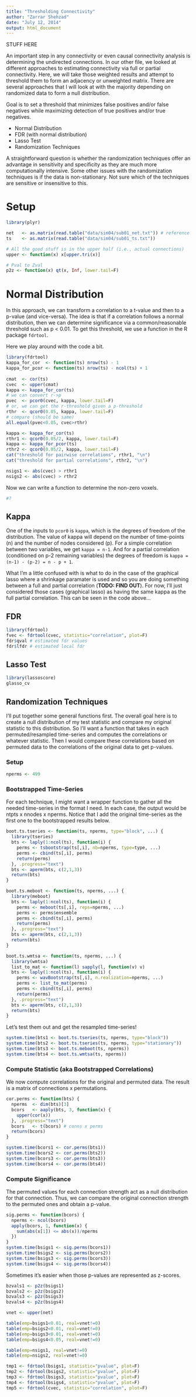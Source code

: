 ```yaml
---
title: "Thresholding Connectivity"
author: "Zarrar Shehzad"
date: "July 12, 2014"
output: html_document
---
```



STUFF HERE

An important step in any connectivity or even causal connectivity analysis is determining the undirected connections. In our other file, we looked at different approaches to estimating connectivity via full or partial connectivity. Here, we will take those weighted results and attempt to threshold them to form an adjacency or unweighted matrix. There are several approaches that I will look at with the majority depending on randomized data to form a null distribution.

Goal is to set a threshold that minimizes false positives and/or false negatives while maximizing detection of true positives and/or true negatives.

* Normal Distribution
* FDR (with normal distribution)
* Lasso Test
* Randomization Techniques

A straightforward question is whether the randomization techniques offer an advantage in sensitivity and specificity as they are much more computationally intensive. Some other issues with the randomization techniques is if the data is non-stationary. Not sure which of the techniques are sensitive or insensitive to this.

# Setup

```r
library(plyr)

net   <- as.matrix(read.table("data/sim04/sub01_net.txt")) # reference
ts    <- as.matrix(read.table("data/sim04/sub01_ts.txt"))

# All the good stuff is in the upper half (i.e., actual connections)
upper <- function(x) x[upper.tri(x)]

# Pval to Zval
p2z <- function(x) qt(x, Inf, lower.tail=F)
```


# Normal Distribution

In this approach, we can transform a correlation to a t-value and then to a p-value (and vice-versa). The idea is that if a correlation follows a normal distribution, then we can determine significance via a common/reasonable threshold such as p < 0.01. To get this threshold, we use a function in the R package `fdrtool`.

Here we play around with the code a bit.

```r
library(fdrtool)
kappa_for_cor  <- function(ts) nrow(ts) - 1
kappa_for_pcor <- function(ts) nrow(ts) - ncol(ts) + 1
  
cmat  <- cor(ts)
cvec  <- upper(cmat)
kappa <- kappa_for_cor(ts)
# we can convert r->p
pvec  <- pcor0(cvec, kappa, lower.tail=F)
# or, we can get the r-threshold given a p-threshold
rthr  <- qcor0(0.05, kappa, lower.tail=F)
# compare (should be same)
all.equal(pvec<0.05, cvec>rthr)

kappa <- kappa_for_cor(ts)
rthr1 <- qcor0(0.05/2, kappa, lower.tail=F)
kappa <- kappa_for_pcor(ts)
rthr2 <- qcor0(0.05/2, kappa, lower.tail=F)
cat("threshold for pairwise correlations", rthr1, "\n")
cat("threshold for partial correlations", rthr2, "\n")

nsigs1 <- abs(cvec) > rthr1
nsigs2 <- abs(cvec) > rthr2
```

Now we can write a function to determine the non-zero voxels.

```r
#?
```

## Kappa

One of the inputs to `pcor0` is `kappa`, which is the degrees of freedom of the distribution. The value of kappa will depend on the number of time-points (n) and the number of nodes considered (p). For a simple correlation between two variables, we get `kappa = n-1`. And for a partial correlation (conditioned on p-2 remaining variables) the degrees of freedom is `kappa = (n-1) - (p-2) = n - p + 1`.

What I'm a little confused with is what to do in the case of the graphical lasso where a shrinkage paramater is used and so you are doing something between a full and partial correlation (**TODO: FIND OUT**). For now, I'll just considered those cases (graphical lasso) as having the same kappa as the full partial correlation. This can be seen in the code above...


## FDR

```r
library(fdrtool)
fvec <- fdrtool(cvec, statistic="correlation", plot=F)
fdr$qval # estimated fdr values
fdr$lfdr # estimated local fdr
```


## Lasso Test

```r
library(lassoscore)
glasso_cv
```


## Randomization Techniques

I'll put together some general functions first. The overall goal here is to create a null distribution of my test statistic and compare my original statistic to this distribution. So I'll want a function that takes in each permuted/resampled time-series and computes the correlations or whatever statistic. Then I would compare these correlations based on permuted data to the correlations of the original data to get p-values.

### Setup

```r
nperms <- 499

```

### Bootstrapped Time-Series

For each technique, I might want a wrapper function to gather all the needed time-series in the format I need. In each case, the output would be ntpts x nnodes x nperms. Notice that I add the original time-series as the first one to the bootstrapped results below.

```r
boot.ts.tseries <- function(ts, nperms, type="block", ...) {
  library(tseries)
  bts <- laply(1:ncol(ts), function(i) {
    perms <- tsbootstrap(ts[,i], nb=nperms, type=type, ...)
    perms <- cbind(ts[,i], perms)
    return(perms)
  }, .progress="text")
  bts <- aperm(bts, c(2,1,3))
  return(bts)
}

boot.ts.meboot <- function(ts, nperms, ...) {
  library(meboot)
  bts <- laply(1:ncol(ts), function(i) {
    perms <- meboot(ts[,i], reps=nperms, ...)
    perms <- perms$ensemble
    perms <- cbind(ts[,i], perms)
    return(perms)
  }, .progress="text")
  bts <- aperm(bts, c(2,1,3))
  return(bts)
}

boot.ts.wmtsa <- function(ts, nperms, ...) {
  library(wmtsa)
  list_to_mat <- function(l) sapply(l, function(v) v)
  bts <- laply(1:ncol(ts), function(i) {
    perms <- wavBootstrap(ts[,i], n.realization=nperms, ...)
    perms <- list_to_mat(perms)
    perms <- cbind(ts[,i], perms)
    return(perms)
  }, .progress="text")
  bts <- aperm(bts, c(2,1,3))
  return(bts)
}
```

Let's test them out and get the resampled time-series!

```r
system.time(bts1 <- boot.ts.tseries(ts, nperms, type="block"))
system.time(bts2 <- boot.ts.tseries(ts, nperms, type="stationary"))
system.time(bts3 <- boot.ts.meboot(ts, nperms))
system.time(bts4 <- boot.ts.wmtsa(ts, nperms))
```

### Compute Statistic (aka Bootstrapped Correlations)

We now compute correlations for the original and permuted data. The result is a matrix of connections x permutations.

```r
cor.perms <- function(bts) {
  nperms  <- dim(bts)[3]
  bcors   <- aaply(bts, 3, function(x) {
    upper(cor(x))
  }, .progress="text")
  bcors   <- t(bcors) # conns x perms
  return(bcors)
}
```

```r
system.time(bcors1 <- cor.perms(bts1))
system.time(bcors2 <- cor.perms(bts2))
system.time(bcors3 <- cor.perms(bts3))
system.time(bcors4 <- cor.perms(bts4))
```

### Compute Significance

The permuted values for each connection strength act as a null distribution for that connection. Thus, we can compare the original connection strength to the permuted ones and obtain a p-value.

```r
sig.perms <- function(bcors) {
  nperms <- ncol(bcors)
  apply(bcors, 1, function(x) {
    sum(abs(x[1]) <= abs(x))/nperms
  })
}
system.time(bsigs1 <- sig.perms(bcors1))
system.time(bsigs2 <- sig.perms(bcors2))
system.time(bsigs3 <- sig.perms(bcors3))
system.time(bsigs4 <- sig.perms(bcors4))
```

Sometimes it's easier when those p-values are represented as z-scores.

```r
bzvals1 <- p2z(bsigs1)
bzvals2 <- p2z(bsigs2)
bzvals3 <- p2z(bsigs3)
bzvals4 <- p2z(bsigs4)
```

```r
vnet <- upper(net)

table(emp=bsigs1<0.01, real=vnet!=0)
table(emp=bsigs2<0.01, real=vnet!=0)
table(emp=bsigs3<0.01, real=vnet!=0)
table(emp=bsigs4<0.05, real=vnet!=0)

table(emp=nsigs1, real=vnet!=0)
table(emp=nsigs2, real=vnet!=0)

tmp1 <- fdrtool(bsigs1, statistic="pvalue", plot=F)
tmp2 <- fdrtool(bsigs2, statistic="pvalue", plot=F)
tmp3 <- fdrtool(bsigs3, statistic="pvalue", plot=F)
tmp4 <- fdrtool(bsigs4, statistic="pvalue", plot=F)
tmp5 <- fdrtool(cvec, statistic="correlation", plot=F)

```